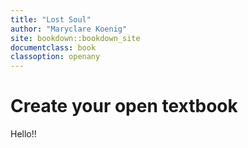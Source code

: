 ```yaml
---
title: "Lost Soul"
author: "Maryclare Koenig"
site: bookdown::bookdown_site
documentclass: book
classoption: openany
---
```


# Create your open textbook

Hello!!
